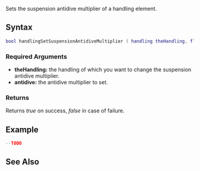 
{{Server function}}
Sets the suspension antidive multiplier of a handling element.

==Syntax==
<syntaxhighlight lang="lua">
bool handlingSetSuspensionAntidiveMultiplier ( handling theHandling, float antidive )
</syntaxhighlight>

===Required Arguments===
*'''theHandling:''' the handling of which you want to change the suspension antidive multiplier.
*'''antidive:''' the antidive multiplier to set.

===Returns===
Returns ''true'' on success, ''false'' in case of failure.

==Example==
<syntaxhighlight lang="lua">
--TODO
</syntaxhighlight>

==See Also==
{{Handling_functions}}